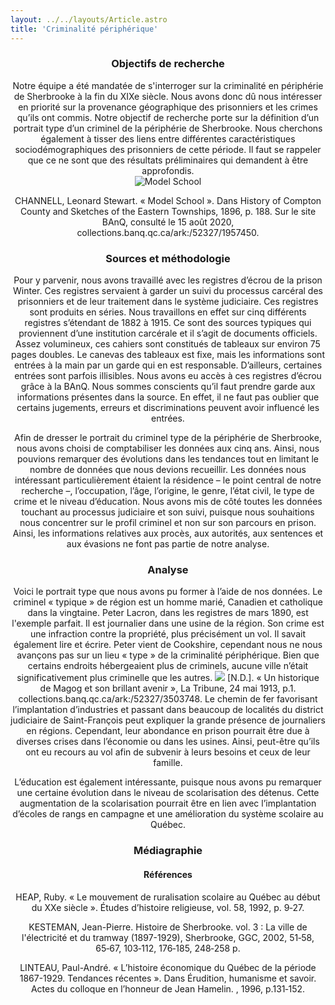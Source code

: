 ```yaml
---
layout: ../../layouts/Article.astro
title: 'Criminalité périphérique'
---
```


<Header titre="Criminalité périphérique" image="/assets/img/2748843.jpg"/>

<Text>
<h3>Objectifs de recherche</h3>
Notre équipe a été mandatée de s'interroger sur la criminalité en périphérie de Sherbrooke à la fin du XIXe siècle. Nous avons donc dû nous intéresser en priorité sur la provenance géographique des prisonniers et les crimes qu’ils ont commis. Notre objectif de recherche porte sur la définition d’un portrait type d’un criminel de la périphérie de Sherbrooke. Nous cherchons également à tisser des liens entre différentes caractéristiques sociodémographiques des prisonniers de cette période. Il faut se rappeler que ce ne sont que des résultats préliminaires qui demandent à être approfondis.
</Text>
<div class="bg-black py-1">
    <img class="mx-auto" src="/assets/img/telechargement-2-portrait.png" alt="Model School" title="Model School"/>
    <p class="px-20 text-center text-gray-300 text-xs">CHANNELL, Leonard Stewart. « Model School ». Dans History of Compton County and Sketches of the Eastern Townships, 1896, p. 188. Sur le site BAnQ, consulté le 15 août 2020, collections.banq.qc.ca/ark:/52327/1957450.</p>
</div>
<Text>
<h3>Sources et méthodologie</h3>
Pour y parvenir, nous avons travaillé avec les registres d’écrou de la prison Winter. Ces registres servaient à garder un suivi du processus carcéral des prisonniers et de leur traitement dans le système judiciaire. Ces registres sont produits en séries. Nous travaillons en effet sur cinq différents registres s’étendant de 1882 à 1915. Ce sont des sources typiques qui proviennent d’une institution carcérale et il s’agit de documents officiels. Assez volumineux, ces cahiers sont constitués de tableaux sur environ 75 pages doubles. Le canevas des tableaux est fixe, mais les informations sont entrées à la main par un garde qui en est responsable. D’ailleurs, certaines entrées sont parfois illisibles. Nous avons eu accès à ces registres d’écrou grâce à la BAnQ. Nous sommes conscients qu’il faut prendre garde aux informations présentes dans la source. En effet, il ne faut pas oublier que certains jugements, erreurs et discriminations peuvent avoir influencé les entrées.

Afin de dresser le portrait du criminel type de la périphérie de Sherbrooke, nous avons choisi de comptabiliser les données aux cinq ans. Ainsi, nous pouvions remarquer des évolutions dans les tendances tout en limitant le nombre de données que nous devions recueillir. Les données nous intéressant particulièrement étaient la résidence – le point central de notre recherche –, l’occupation, l’âge, l’origine, le genre, l’état civil, le type de crime et le niveau d’éducation. Nous avons mis de côté toutes les données touchant au processus judiciaire et son suivi, puisque nous souhaitions nous concentrer sur le profil criminel et non sur son parcours en prison. Ainsi, les informations relatives aux procès, aux autorités, aux sentences et aux évasions ne font pas partie de notre analyse.
</Text>
<CriminalitePeri1/>
<Text>
<h3>Analyse</h3>
Voici le portrait type que nous avons pu former à l’aide de nos données. Le criminel « typique » de région est un homme marié, Canadien et catholique dans la vingtaine. Peter Lacron, dans les registres de mars 1890, est l'exemple parfait. Il est journalier dans une usine de la région. Son crime est une infraction contre la propriété, plus précisément un vol. Il savait également lire et écrire. Peter vient de Cookshire, cependant nous ne nous avançons pas sur un lieu « type » de la criminalité périphérique. Bien que certains endroits hébergeaient plus de criminels, aucune ville n’était significativement plus criminelle que les autres.
</Text>
<img src="/assets/img/2.png" class="w-96 mx-auto"/>
<span class="text-xs px-20 text-center block w-full">[N.D.]. « Un historique de Magog et son brillant avenir », La Tribune, 24 mai 1913, p.1. collections.banq.qc.ca/ark:/52327/3503748.</span>
<Text>
Le chemin de fer favorisant l’implantation d’industries et passant dans beaucoup de localités du district judiciaire de Saint-François peut expliquer la grande présence de journaliers en régions. Cependant, leur abondance en prison pourrait être due à diverses crises dans l’économie ou dans les usines. Ainsi, peut-être qu’ils ont eu recours au vol afin de subvenir à leurs besoins et ceux de leur famille.

L’éducation est également intéressante, puisque nous avons pu remarquer une certaine évolution dans le niveau de scolarisation des détenus. Cette augmentation de la scolarisation pourrait être en lien avec l’implantation d’écoles de rangs en campagne et une amélioration du système scolaire au Québec.
</Text>
<div class="flourish-embed" data-src="story/518946">
  <script src="https://public.flourish.studio/resources/embed.js"></script>
</div>
<Chapitres 
  description=""
  chapitres={
    [
      {label: "Criminalité périphérique - Présentation", url: "/2020/criminalite-peripherique-1", current: true},
      {label: "Frontière américaine", url: "/2020/criminalite-peripherique-2"},
      {label: "Région de Mégantic", url: "/2020/criminalite-peripherique-3"},
      {label: "Thetford Mines", url: "/2020/criminalite-peripherique-4"},
      {label: "Lennoxville", url: "/2020/criminalite-peripherique-5"},
    ]
  }
/>

<div class="p-10 lg:p-24 py-5 lg:py-12 text-sm bg-gray-400">
  <h3>Médiagraphie</h3>
<h4>Références</h4>
HEAP, Ruby. « Le mouvement de ruralisation scolaire au Québec au début du XXe siècle ». Études d’histoire religieuse, vol. 58, 1992, p. 9‑27.

KESTEMAN, Jean-Pierre. Histoire de Sherbrooke. vol. 3 : La ville de l'électricité et du tramway (1897-1929), Sherbrooke, GGC, 2002, 51‑58, 65‑67, 103‑112, 176‑185, 248‑258 p.

LINTEAU, Paul-André. « L’histoire économique du Québec de la période 1867-1929. Tendances récentes ». Dans Érudition, humanisme et savoir. Actes du colloque en l’honneur de Jean Hamelin. , 1996, p.131‑152.
</div>